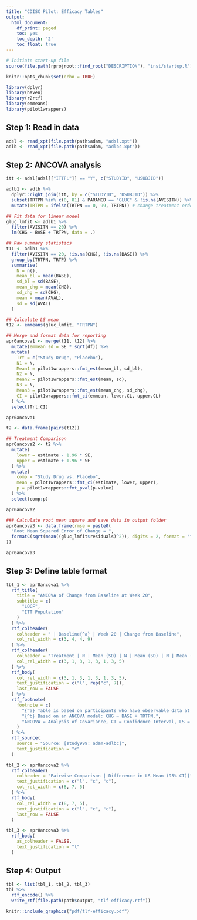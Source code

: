 ```yaml
---
title: "CDISC Pilot: Efficacy Tables"
output:
  html_document:
    df_print: paged
    toc: yes
    toc_depth: '2'
    toc_float: true
---
```


```r
# Initiate start-up file
source(file.path(rprojroot::find_root("DESCRIPTION"), "inst/startup.R"))
```

```r
knitr::opts_chunk$set(echo = TRUE)

library(dplyr)
library(haven)
library(r2rtf)
library(emmeans)
library(pilot1wrappers)
```

## Step 1: Read in data

```r
adsl <- read_xpt(file.path(path$adam, "adsl.xpt"))
adlb <- read_xpt(file.path(path$adam, "adlbc.xpt"))
```

## Step 2: ANCOVA analysis

```r

itt <- adsl[adsl[["ITTFL"]] == "Y", c("STUDYID", "USUBJID")]

adlb1 <- adlb %>%
  dplyr::right_join(itt, by = c("STUDYID", "USUBJID")) %>%
  subset(TRTPN %in% c(0, 81) & PARAMCD == "GLUC" & !is.na(AVISITN)) %>%
  mutate(TRTPN = ifelse(TRTPN == 0, 99, TRTPN)) # change treatment order for pairwise comparison

## Fit data for linear model
gluc_lmfit <- adlb1 %>%
  filter(AVISITN == 20) %>%
  lm(CHG ~ BASE + TRTPN, data = .)

## Raw summary statistics
t11 <- adlb1 %>%
  filter(AVISITN == 20, !is.na(CHG), !is.na(BASE)) %>%
  group_by(TRTPN, TRTP) %>%
  summarise(
    N = n(),
    mean_bl = mean(BASE),
    sd_bl = sd(BASE),
    mean_chg = mean(CHG),
    sd_chg = sd(CHG),
    mean = mean(AVAL),
    sd = sd(AVAL)
  )

## Calculate LS mean
t12 <- emmeans(gluc_lmfit, "TRTPN")

## Merge and format data for reporting
apr0ancova1 <- merge(t11, t12) %>%
  mutate(emmean_sd = SE * sqrt(df)) %>%
  mutate(
    Trt = c("Study Drug", "Placebo"),
    N1 = N,
    Mean1 = pilot1wrappers::fmt_est(mean_bl, sd_bl),
    N2 = N,
    Mean2 = pilot1wrappers::fmt_est(mean, sd),
    N3 = N,
    Mean3 = pilot1wrappers::fmt_est(mean_chg, sd_chg),
    CI = pilot1wrappers::fmt_ci(emmean, lower.CL, upper.CL)
  ) %>%
  select(Trt:CI)

apr0ancova1
```

```r
t2 <- data.frame(pairs(t12))

## Treatment Comparison
apr0ancova2 <- t2 %>%
  mutate(
    lower = estimate - 1.96 * SE,
    upper = estimate + 1.96 * SE
  ) %>%
  mutate(
    comp = "Study Drug vs. Placebo",
    mean = pilot1wrappers::fmt_ci(estimate, lower, upper),
    p = pilot1wrappers::fmt_pval(p.value)
  ) %>%
  select(comp:p)

apr0ancova2
```

```r
### Calculate root mean square and save data in output folder
apr0ancova3 <- data.frame(rmse = paste0(
  "Root Mean Squared Error of Change = ",
  formatC(sqrt(mean((gluc_lmfit$residuals)^2)), digits = 2, format = "f", flag = "0")
))

apr0ancova3
```

## Step 3: Define table format
```r
tbl_1 <- apr0ancova1 %>%
  rtf_title(
    title = "ANCOVA of Change from Baseline at Week 20",
    subtitle = c(
      "LOCF",
      "ITT Population"
    )
  ) %>%
  rtf_colheader(
    colheader = " | Baseline{^a} | Week 20 | Change from Baseline",
    col_rel_width = c(3, 4, 4, 9)
  ) %>%
  rtf_colheader(
    colheader = "Treatment | N | Mean (SD) | N | Mean (SD) | N | Mean (SD) | LS Mean (95% CI){^a}",
    col_rel_width = c(3, 1, 3, 1, 3, 1, 3, 5)
  ) %>%
  rtf_body(
    col_rel_width = c(3, 1, 3, 1, 3, 1, 3, 5),
    text_justification = c("l", rep("c", 7)),
    last_row = FALSE
  ) %>%
  rtf_footnote(
    footnote = c(
      "{^a} Table is based on participants who have observable data at Baseline and Week 20.",
      "{^b} Based on an ANCOVA model: CHG ~ BASE + TRTPN.",
      "ANCOVA = Analysis of Covariance, CI = Confidence Interval, LS = Least Squares, SD = Standard Deviation"
    )
  ) %>%
  rtf_source(
    source = "Source: [study999: adam-adlbc]",
    text_justification = "c"
  )
```

```r
tbl_2 <- apr0ancova2 %>%
  rtf_colheader(
    colheader = "Pairwise Comparison | Difference in LS Mean (95% CI){^b} | p-Value",
    text_justification = c("l", "c", "c"),
    col_rel_width = c(8, 7, 5)
  ) %>%
  rtf_body(
    col_rel_width = c(8, 7, 5),
    text_justification = c("l", "c", "c"),
    last_row = FALSE
  )
```

```r
tbl_3 <- apr0ancova3 %>%
  rtf_body(
    as_colheader = FALSE,
    text_justification = "l"
  )
```


## Step 4: Output

```r
tbl <- list(tbl_1, tbl_2, tbl_3)
tbl %>%
  rtf_encode() %>%
  write_rtf(file.path(path$output, "tlf-efficacy.rtf"))
```

```r
knitr::include_graphics("pdf/tlf-efficacy.pdf")
```

